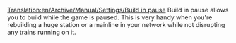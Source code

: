 [[Translation:en/Archive/Manual/Settings/Build in pause]]
Build in pause allows you to build while the game is paused. This is very handy when you're rebuilding a huge station or a mainline in your network while not disrupting any trains running on it.